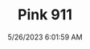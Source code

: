 ---
width: 3952
height: 5928
title: Pink 911
description: A custom painted 911 in Austin, TX.
date: 5/26/2023 6:01:59 AM
cameraMake: Sony
cameraModel: ILCE-7M3
lens: 85mm F1.4 DG DN | Art 020
settingsfStop: f/1.4
settingsISO: ISO 125
settingsShutter: 1/2500
settingsFocalLength: 85 mm
---